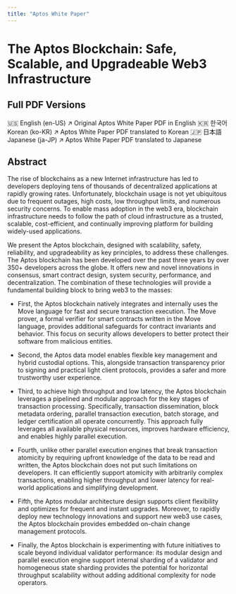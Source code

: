 ```yaml
---
title: "Aptos White Paper"
---
```



# The Aptos Blockchain: Safe, Scalable, and Upgradeable Web3 Infrastructure

## Full PDF Versions

<Cards>
  <Card href="https://aptosfoundation.org/whitepaper/aptos-whitepaper_en.pdf">
    <Card.Title linkType={null}>
      🇺🇸 English (en-US) ↗
    </Card.Title>
    <Card.Description>
      Original Aptos White Paper PDF in English
    </Card.Description>
  </Card>
  <Card href="https://aptosfoundation.org/whitepaper/aptos-whitepaper_ko.pdf">
    <Card.Title linkType={null}>
      🇰🇷 한국어 Korean (ko-KR) ↗
    </Card.Title>
    <Card.Description>
      Aptos White Paper PDF translated to Korean
    </Card.Description>
  </Card>
  <Card href="https://aptosfoundation.org/whitepaper/aptos-whitepaper_ja.pdf">
    <Card.Title linkType={null}>
      🇯🇵 日本語 Japanese (ja-JP) ↗
    </Card.Title>
    <Card.Description>
      Aptos White Paper PDF translated to Japanese
    </Card.Description>
  </Card>
</Cards>

## Abstract

The rise of blockchains as a new Internet infrastructure has led to developers deploying tens of thousands of decentralized applications at rapidly growing rates.
Unfortunately, blockchain usage is not yet ubiquitous due to frequent outages, high costs, low throughput limits, and numerous security concerns. To enable mass adoption in the web3 era, blockchain infrastructure needs to follow the path of cloud infrastructure as a trusted, scalable, cost-efficient, and continually improving platform for building widely-used applications.

We present the Aptos blockchain, designed with scalability, safety, reliability, and upgradeability as key principles, to address these challenges. The Aptos blockchain has been developed over the past three years by over 350+ developers across the globe. It offers new and novel innovations in consensus, smart contract design, system security, performance, and decentralization. The combination of these technologies will provide a fundamental building block to bring web3 to the masses:

- First, the Aptos blockchain natively integrates and internally uses the Move language for fast and secure transaction execution. The Move prover, a formal verifier for smart contracts written in the Move language, provides additional safeguards for contract invariants and behavior. This focus on security allows developers to better protect their software from malicious entities.

- Second, the Aptos data model enables flexible key management and hybrid custodial options. This, alongside transaction transparency prior to signing and practical light client protocols, provides a safer and more trustworthy user experience.

- Third, to achieve high throughput and low latency, the Aptos blockchain leverages a pipelined and modular approach for the key stages of transaction processing. Specifically, transaction dissemination, block metadata ordering, parallel transaction execution, batch storage, and ledger certification all operate concurrently. This approach fully leverages all available physical resources, improves hardware efficiency, and enables highly parallel execution.

- Fourth, unlike other parallel execution engines that break transaction atomicity by requiring upfront knowledge of the data to be read and written, the Aptos blockchain does not put such limitations on developers. It can efficiently support atomicity with arbitrarily complex transactions, enabling higher throughput and lower latency for real-world applications and simplifying development.

- Fifth, the Aptos modular architecture design supports client flexibility and optimizes for frequent and instant upgrades. Moreover, to rapidly deploy new technology innovations and support new web3 use cases, the Aptos blockchain provides embedded on-chain change management protocols.

- Finally, the Aptos blockchain is experimenting with future initiatives to scale beyond individual validator performance: its modular design and parallel execution engine support internal sharding of a validator and homogeneous state sharding provides the potential for horizontal throughput scalability without adding additional complexity for node operators.


